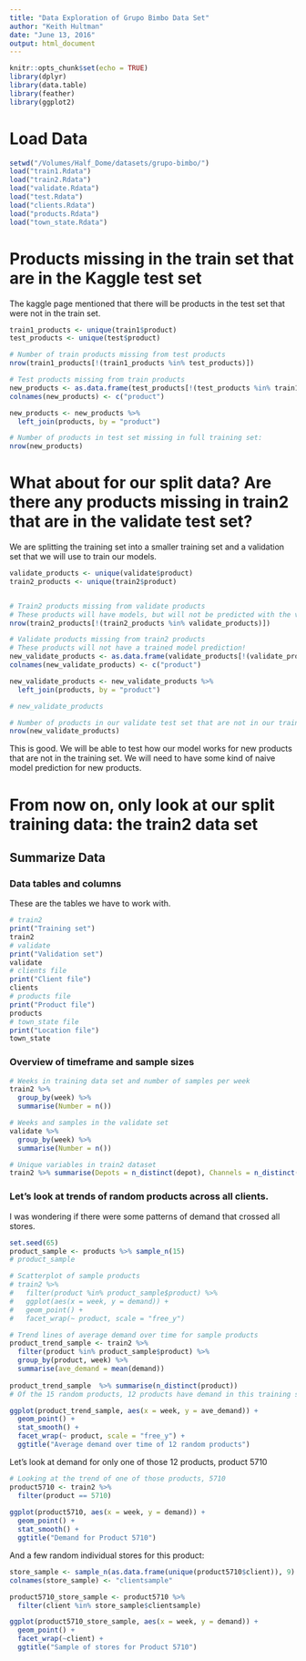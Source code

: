 ```yaml
---
title: "Data Exploration of Grupo Bimbo Data Set"
author: "Keith Hultman"
date: "June 13, 2016"
output: html_document
---
```


```r
knitr::opts_chunk$set(echo = TRUE)
library(dplyr)
library(data.table)
library(feather)
library(ggplot2)
```
# Load Data

```r
setwd("/Volumes/Half_Dome/datasets/grupo-bimbo/")
load("train1.Rdata")
load("train2.Rdata")
load("validate.Rdata")
load("test.Rdata")
load("clients.Rdata")
load("products.Rdata")
load("town_state.Rdata")


```

# Products missing in the train set that are in the Kaggle test set
The kaggle page mentioned that there will be products in the test set that were not in the train set. 
```r

train1_products <- unique(train1$product)
test_products <- unique(test$product)

# Number of train products missing from test products
nrow(train1_products[!(train1_products %in% test_products)])

# Test products missing from train products
new_products <- as.data.frame(test_products[!(test_products %in% train1_products)])
colnames(new_products) <- c("product")

new_products <- new_products %>%
  left_join(products, by = "product")

# Number of products in test set missing in full training set:
nrow(new_products)
```

# What about for our split data? Are there any products missing in train2 that are in the validate test set?
We are splitting the training set into a smaller training set and a validation set that we will use to train our models. 
```r

validate_products <- unique(validate$product)
train2_products <- unique(train2$product)


# Train2 products missing from validate products
# These products will have models, but will not be predicted with the validation data set
nrow(train2_products[!(train2_products %in% validate_products)])

# Validate products missing from train2 products
# These products will not have a trained model prediction!
new_validate_products <- as.data.frame(validate_products[!(validate_products %in% train2_products)])
colnames(new_validate_products) <- c("product")

new_validate_products <- new_validate_products %>%
  left_join(products, by = "product")

# new_validate_products 

# Number of products in our validate test set that are not in our train2 data. We will need to have a naive model for new products. 
nrow(new_validate_products)
```

This is good. We will be able to test how our model works for new products that are not in the training set. We will need to have some kind of naive model prediction for new products. 

# From now on, only look at our split training data: the train2 data set
## Summarize Data

### Data tables and columns
These are the tables we have to work with. 
```r
# train2
print("Training set")
train2
# validate
print("Validation set")
validate
# clients file
print("Client file")
clients
# products file
print("Product file")
products
# town_state file
print("Location file")
town_state

```

### Overview of timeframe and sample sizes

```r
# Weeks in training data set and number of samples per week
train2 %>% 
  group_by(week) %>%
  summarise(Number = n())

# Weeks and samples in the validate set
validate %>%
  group_by(week) %>%
  summarise(Number = n())

# Unique variables in train2 dataset
train2 %>% summarise(Depots = n_distinct(depot), Channels = n_distinct(channel), Routes = n_distinct(route), Clients = n_distinct(client), Products = n_distinct(product))

```

### Let's look at trends of random products across all clients. 
I was wondering if there were some patterns of demand that crossed all stores. 

```r
set.seed(65)
product_sample <- products %>% sample_n(15)
# product_sample

# Scatterplot of sample products
# train2 %>% 
#   filter(product %in% product_sample$product) %>%
#   ggplot(aes(x = week, y = demand)) +
#   geom_point() +
#   facet_wrap(~ product, scale = "free_y")

# Trend lines of average demand over time for sample products
product_trend_sample <- train2 %>% 
  filter(product %in% product_sample$product) %>%
  group_by(product, week) %>%
  summarise(ave_demand = mean(demand))
  
product_trend_sample  %>% summarise(n_distinct(product))
# Of the 15 random products, 12 products have demand in this training set

ggplot(product_trend_sample, aes(x = week, y = ave_demand)) +
  geom_point() +
  stat_smooth() +
  facet_wrap(~ product, scale = "free_y") +
  ggtitle("Average demand over time of 12 random products")
```

Let's look at demand for only one of those 12 products, product 5710

```r
# Looking at the trend of one of those products, 5710
product5710 <- train2 %>% 
  filter(product == 5710) 
  
ggplot(product5710, aes(x = week, y = demand)) +
  geom_point() +
  stat_smooth() +
  ggtitle("Demand for Product 5710")

```

And a few random individual stores for this product:

```r
store_sample <- sample_n(as.data.frame(unique(product5710$client)), 9)
colnames(store_sample) <- "clientsample"

product5710_store_sample <- product5710 %>%
  filter(client %in% store_sample$clientsample)

ggplot(product5710_store_sample, aes(x = week, y = demand)) +
  geom_point() +
  facet_wrap(~client) +
  ggtitle("Sample of stores for Product 5710")

```

